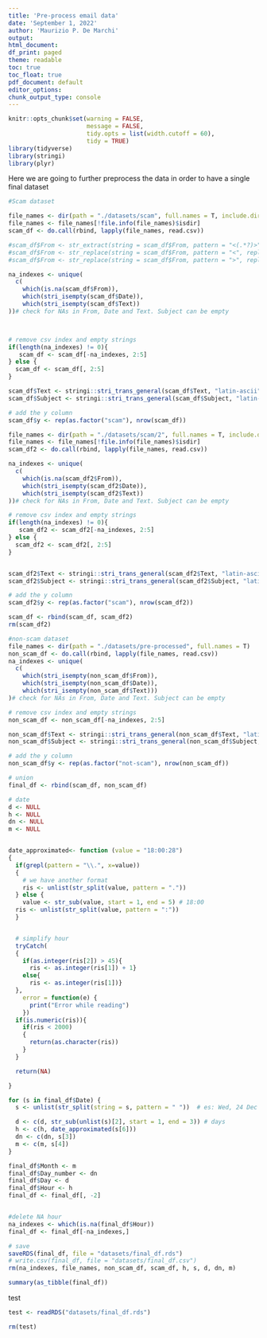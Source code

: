 ```yaml
---
title: 'Pre-process email data'
date: 'September 1, 2022'
author: 'Maurizio P. De Marchi'
output:
html_document:
df_print: paged
theme: readable
toc: true
toc_float: true
pdf_document: default
editor_options:
chunk_output_type: console
---
```


```r
knitr::opts_chunk$set(warning = FALSE,
                      message = FALSE,
                      tidy.opts = list(width.cutoff = 60),
                      tidy = TRUE)
library(tidyverse)
library(stringi)
library(plyr)
```

Here we are going to further preprocess the data in order to have a single final dataset
```r

#Scam dataset

file_names <- dir(path = "./datasets/scam", full.names = T, include.dirs = FALSE)
file_names <- file_names[!file.info(file_names)$isdir]
scam_df <- do.call(rbind, lapply(file_names, read.csv))

#scam_df$From <- str_extract(string = scam_df$From, pattern = "<(.*?)>")
#scam_df$From <- str_replace(string = scam_df$From, pattern = "<", replacement = '')
#scam_df$From <- str_replace(string = scam_df$From, pattern = ">", replacement = '')

na_indexes <- unique(
  c(
    which(is.na(scam_df$From)),
    which(stri_isempty(scam_df$Date)),
    which(stri_isempty(scam_df$Text))
))# check for NAs in From, Date and Text. Subject can be empty



# remove csv index and empty strings
if(length(na_indexes) != 0){
   scam_df <- scam_df[-na_indexes, 2:5]
} else {
  scam_df <- scam_df[, 2:5]
}

scam_df$Text <- stringi::stri_trans_general(scam_df$Text, "latin-ascii")
scam_df$Subject <- stringi::stri_trans_general(scam_df$Subject, "latin-ascii")

# add the y column
scam_df$y <- rep(as.factor("scam"), nrow(scam_df))
```

```r
file_names <- dir(path = "./datasets/scam/2", full.names = T, include.dirs = FALSE)
file_names <- file_names[!file.info(file_names)$isdir]
scam_df2 <- do.call(rbind, lapply(file_names, read.csv))

na_indexes <- unique(
  c(
    which(is.na(scam_df2$From)),
    which(stri_isempty(scam_df2$Date)),
    which(stri_isempty(scam_df2$Text))
))# check for NAs in From, Date and Text. Subject can be empty

# remove csv index and empty strings
if(length(na_indexes) != 0){
   scam_df2 <- scam_df2[-na_indexes, 2:5]
} else {
  scam_df2 <- scam_df2[, 2:5]
}


scam_df2$Text <- stringi::stri_trans_general(scam_df2$Text, "latin-ascii")
scam_df2$Subject <- stringi::stri_trans_general(scam_df2$Subject, "latin-ascii")

# add the y column
scam_df2$y <- rep(as.factor("scam"), nrow(scam_df2))
```

```r
scam_df <- rbind(scam_df, scam_df2)
rm(scam_df2)
```


```r
#non-scam dataset
file_names <- dir(path = "./datasets/pre-processed", full.names = T)
non_scam_df <- do.call(rbind, lapply(file_names, read.csv))
na_indexes <- unique(
  c(
    which(stri_isempty(non_scam_df$From)),
    which(stri_isempty(non_scam_df$Date)),
    which(stri_isempty(non_scam_df$Text)))
)# check for NAs in From, Date and Text. Subject can be empty

# remove csv index and empty strings
non_scam_df <- non_scam_df[-na_indexes, 2:5]

non_scam_df$Text <- stringi::stri_trans_general(non_scam_df$Text, "latin-ascii")
non_scam_df$Subject <- stringi::stri_trans_general(non_scam_df$Subject, "latin-ascii")

# add the y column
non_scam_df$y <- rep(as.factor("not-scam"), nrow(non_scam_df))
```

```r
# union
final_df <- rbind(scam_df, non_scam_df)

# date
d <- NULL
h <- NULL
dn <- NULL
m <- NULL


date_approximated<- function (value = "18:00:28")
{
  if(grepl(pattern = "\\.", x=value))
  {
    # we have another format
    ris <- unlist(str_split(value, pattern = "."))
  } else {
    value <- str_sub(value, start = 1, end = 5) # 18:00
  ris <- unlist(str_split(value, pattern = ":"))
  }


  # simplify hour
  tryCatch(
  {
    if(as.integer(ris[2]) > 45){
      ris <- as.integer(ris[1]) + 1}
    else{
      ris <- as.integer(ris[1])}
  },
    error = function(e) {
      print("Error while reading")
    })
  if(is.numeric(ris)){
    if(ris < 2000)
    {
      return(as.character(ris))
    }
  }

  return(NA)

}

for (s in final_df$Date) {
  s <- unlist(str_split(string = s, pattern = " "))  # es: Wed, 24 Dec 2003 18:00:28 -800 (CET)

  d <- c(d, str_sub(unlist(s)[2], start = 1, end = 3)) # days
  h <- c(h, date_approximated(s[6]))
  dn <- c(dn, s[3])
  m <- c(m, s[4])
}

final_df$Month <- m
final_df$Day_number <- dn
final_df$Day <- d
final_df$Hour <- h
final_df <- final_df[, -2]


#delete NA hour
na_indexes <- which(is.na(final_df$Hour))
final_df <- final_df[-na_indexes,]

# save
saveRDS(final_df, file = "datasets/final_df.rds")
# write.csv(final_df, file = "datasets/final_df.csv")
rm(na_indexes, file_names, non_scam_df, scam_df, h, s, d, dn, m)
```
```r
summary(as_tibble(final_df))
```
test
```r
test <- readRDS("datasets/final_df.rds")
```
```r
rm(test)
```
